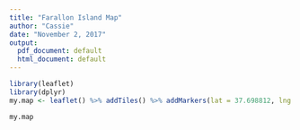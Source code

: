---
title: "Farallon Island Map"
author: "Cassie"
date: "November 2, 2017"
output:
  pdf_document: default
  html_document: default
---

```{r, echo = TRUE}
library(leaflet)
library(dplyr)
my.map <- leaflet() %>% addTiles() %>% addMarkers(lat = 37.698812, lng = -123.004082, popup = "Southeast Farallon Island!") %>% addRectangles(lat1 = 37.799462, lng1 = -123.135483, lat2 = 37.690025, lng2 = -122.993760)

my.map
```


